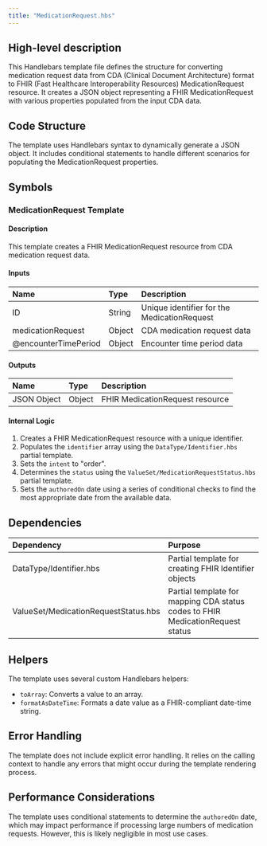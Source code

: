 ```yaml
---
title: "MedicationRequest.hbs"
---
```


## High-level description
This Handlebars template file defines the structure for converting medication request data from CDA (Clinical Document Architecture) format to FHIR (Fast Healthcare Interoperability Resources) MedicationRequest resource. It creates a JSON object representing a FHIR MedicationRequest with various properties populated from the input CDA data.

## Code Structure
The template uses Handlebars syntax to dynamically generate a JSON object. It includes conditional statements to handle different scenarios for populating the MedicationRequest properties.

## Symbols

### MedicationRequest Template
#### Description
This template creates a FHIR MedicationRequest resource from CDA medication request data.

#### Inputs
| Name | Type | Description |
|:-----|:-----|:------------|
| ID | String | Unique identifier for the MedicationRequest |
| medicationRequest | Object | CDA medication request data |
| @encounterTimePeriod | Object | Encounter time period data |

#### Outputs
| Name | Type | Description |
|:-----|:-----|:------------|
| JSON Object | Object | FHIR MedicationRequest resource |

#### Internal Logic
1. Creates a FHIR MedicationRequest resource with a unique identifier.
2. Populates the `identifier` array using the `DataType/Identifier.hbs` partial template.
3. Sets the `intent` to "order".
4. Determines the `status` using the `ValueSet/MedicationRequestStatus.hbs` partial template.
5. Sets the `authoredOn` date using a series of conditional checks to find the most appropriate date from the available data.

## Dependencies
| Dependency | Purpose |
|:-----------|:--------|
| DataType/Identifier.hbs | Partial template for creating FHIR Identifier objects |
| ValueSet/MedicationRequestStatus.hbs | Partial template for mapping CDA status codes to FHIR MedicationRequest status |

## Helpers
The template uses several custom Handlebars helpers:
- `toArray`: Converts a value to an array.
- `formatAsDateTime`: Formats a date value as a FHIR-compliant date-time string.

## Error Handling
The template does not include explicit error handling. It relies on the calling context to handle any errors that might occur during the template rendering process.

## Performance Considerations
The template uses conditional statements to determine the `authoredOn` date, which may impact performance if processing large numbers of medication requests. However, this is likely negligible in most use cases.
